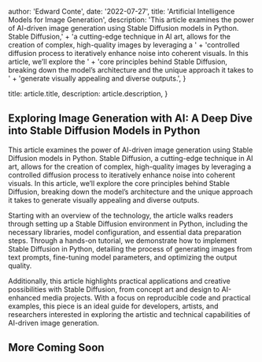 
  author: 'Edward Conte',
  date: '2022-07-27',
  title: 'Artificial Intelligence Models for Image Generation',
  description:
    'This article examines the power of AI-driven image generation using Stable Diffusion models in Python. Stable Diffusion,' +
      'a cutting-edge technique in AI art, allows for the creation of complex, high-quality images by leveraging a ' +
      'controlled diffusion process to iteratively enhance noise into coherent visuals. In this article, we’ll explore the ' +
      'core principles behind Stable Diffusion, breaking down the model’s architecture and the unique approach it takes to ' +
      'generate visually appealing and diverse outputs.',
}

  title: article.title,
  description: article.description,
}


## Exploring Image Generation with AI: A Deep Dive into Stable Diffusion Models in Python

This article examines the power of AI-driven image generation using Stable Diffusion models in Python. Stable Diffusion,
a cutting-edge technique in AI art, allows for the creation of complex, high-quality images by leveraging a
controlled diffusion process to iteratively enhance noise into coherent visuals. In this article, we’ll explore the
core principles behind Stable Diffusion, breaking down the model’s architecture and the unique approach it takes to
generate visually appealing and diverse outputs.

Starting with an overview of the technology, the article walks readers through setting up a Stable Diffusion
environment in Python, including the necessary libraries, model configuration, and essential data preparation steps.
Through a hands-on tutorial, we demonstrate how to implement Stable Diffusion in Python, detailing the process of
generating images from text prompts, fine-tuning model parameters, and optimizing the output quality.

Additionally, this article highlights practical applications and creative possibilities with Stable Diffusion,
from concept art and design to AI-enhanced media projects. With a focus on reproducible code and practical examples,
this piece is an ideal guide for developers, artists, and researchers interested in exploring the artistic and
technical capabilities of AI-driven image generation.

<h2>More Coming Soon</h2>


